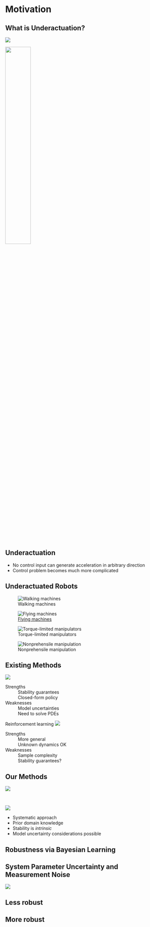 # Motivation {visibility="uncounted"}
<!-- ###################################################################### -->

<!-- ## {background-iframe="https://www.youtube-nocookie.com/embed/CJyCcXob0c8?controls=0&amp;start=19&amp;autoplay=1" allow="accelerometer; autoplay; clipboard-write; encrypted-media; gyroscope; picture-in-picture"} -->

## What is Underactuation?

:::: {.r-stack}

::: {layout-ncol="2" layout-align="center" layout-valign="bottom"}
![](assets/twolink-kin.gif){fig-align="center"}

![](assets/acrobot.gif){fig-align="center" width=40% .fragment .fade-in fragment-index=0}
:::

::: {.fragment fragment-index=1}
<div class="semi-transparent-overlay"></div>
:::

::: {.fragment .fade-up fragment-index=1}
::: {.callout-note icon="false"}
## Underactuation

* No control input can generate acceleration in arbitrary direction
* Control problem becomes much more complicated
:::
:::

::::


## Underactuated Robots 
<!-- ###################################################################### -->

:::: {.r-stack}
::: {layout="[134,-20,100]" layout-align="center" .fragment .fade-out fragment-index=0}
![Walking machines](assets/walking_model.png){fig-align="center"}

![[Flying machines](http://underactuated.mit.edu/acrobot.html#section3)](assets/quadrotor2d.svg){fig-align="center"}
:::

::: {layout="[107,-20,100]" layout-valign="bottom" layout-align="center" .fragment fragment-index=0}
![Torque-limited manipulators](assets/manipulator.jpg){fig-align="center"}

![Nonprehensile manipulation](assets/pushcontact.png){fig-align="center"}
:::
::::


## Existing Methods {.smaller transition="fade"}
<!-- ###################################################################### -->

:::: {.fragment .semi-fade-out fragment-index=1}
::: {layout="[100,-5,60]" layout-valign="center"}
![](assets/pbc-outline.svg)

Strengths
: 
Stability guarantees \
Closed-form policy

Weaknesses
: 
Model uncertainties \
Need to solve PDEs
:::
::::

:::: {.fragment fragment-index=1}
::: {layout="[100,-5,60]" layout-valign="center"}
Reinforcement learning
![](assets/rl-outline.svg)

Strengths
: 
More general \
Unknown dynamics OK

Weaknesses
: 
Sample complexity \
Stability guarantees?
:::
::::


<!-- ## {background-image="https://c.tenor.com/EstKpPVveyYAAAAC/both-agree.gif" background-size="50%" visibility="uncounted"} -->
<!-- ###################################################################### -->


## Our Methods {.smaller transition="fade"}
<!-- ###################################################################### -->

::: {layout="[100,-5,60]" layout-valign="center"}
![](assets/pbc-outline-cross.svg)

&nbsp;

:::


:::: {.fragment fragment-index=1}
::: {layout="[100,-5,60]" layout-valign="center"}
![](assets/pbc-ml-outline.svg)

* Systematic approach
* Prior domain knowledge
* Stability is _intrinsic_
* Model uncertainty considerations possible
:::
::::


## Robustness via Bayesian Learning

::: {.callout-tip}
## System Parameter Uncertainty and Measurement Noise
![](assets/regular-vs-bayesian.svg){fig-align="center"}
:::

:::: {layout-ncol="2"}

::: {.callout}
## Less robust
:::

::: {.callout}
## More robust
:::

::::

